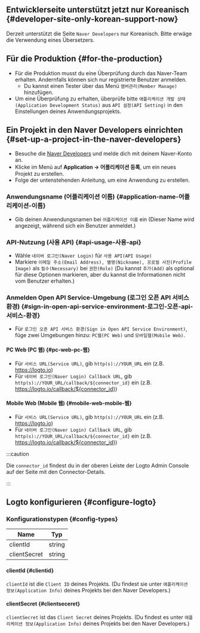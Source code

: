## Entwicklerseite unterstützt jetzt nur Koreanisch \{#developer-site-only-korean-support-now}

Derzeit unterstützt die Seite `Naver Developers` nur Koreanisch. Bitte erwäge die Verwendung eines Übersetzers.

## Für die Produktion \{#for-the-production}

- Für die Produktion musst du eine Überprüfung durch das Naver-Team erhalten.
  Andernfalls können sich nur registrierte Benutzer anmelden.
  - Du kannst einen Tester über das Menü `맴버관리(Member Manage)` hinzufügen.
- Um eine Überprüfung zu erhalten, überprüfe bitte `애플리케이션 개발 상태(Application Development Status)`
  aus `API 설정(API Setting)` in den Einstellungen deines Anwendungsprojekts.

## Ein Projekt in den Naver Developers einrichten \{#set-up-a-project-in-the-naver-developers}

- Besuche die [Naver Developers](https://developers.naver.com/main/) und melde dich mit deinem Naver-Konto an.
- Klicke im Menü auf **Application -> 어플리케이션 등록**, um ein neues Projekt zu erstellen.
- Folge der untenstehenden Anleitung, um eine Anwendung zu erstellen.

### Anwendungsname (어플리케이션 이름) \{#application-name-어플리케이션-이름}

- Gib deinen Anwendungsnamen bei `어플리케이션 이름` ein (Dieser Name wird angezeigt, während sich ein Benutzer anmeldet.)

### API-Nutzung (사용 API) \{#api-usage-사용-api}

- Wähle `네이버 로그인(Naver Login)` für `사용 API(API Usage)`
- Markiere `이메일 주소(Email Address), 별명(Nickname), 프로필 사진(Profile Image)` als `필수(Necessary)` bei `권한(Role)` (Du kannst `추가(Add)` als optional für diese Optionen markieren, aber du kannst die Informationen nicht vom Benutzer erhalten.)

### Anmelden Open API Service-Umgebung (로그인 오픈 API 서비스 환경) \{#sign-in-open-api-service-environment-로그인-오픈-api-서비스-환경}

- Für `로그인 오픈 API 서비스 환경(Sign in Open API Service Environment)`, füge zwei Umgebungen hinzu: `PC웹(PC Web)` und `모바일웹(Mobile Web)`.

#### PC Web (PC 웹) \{#pc-web-pc-웹}

- Für `서비스 URL(Service URL)`, gib `http(s)://YOUR_URL` ein (z.B. https://logto.io)
- Für `네이버 로그인(Naver Login) Callback URL`, gib `http(s)://YOUR_URL/callback/${connector_id}` ein (z.B. https://logto.io/callback/${connector_id})

#### Mobile Web (Mobile 웹) \{#mobile-web-mobile-웹}

- Für `서비스 URL(Service URL)`, gib `http(s)://YOUR_URL` ein (z.B. https://logto.io)
- Für `네이버 로그인(Naver Login) Callback URL`, gib `http(s)://YOUR_URL/callback/${connector_id}` ein (z.B. https://logto.io/callback/${connector_id})

:::caution

Die `connector_id` findest du in der oberen Leiste der Logto Admin Console auf der Seite mit den Connector-Details.

:::

## Logto konfigurieren \{#configure-logto}

### Konfigurationstypen \{#config-types}

| Name         | Typ    |
| ------------ | ------ |
| clientId     | string |
| clientSecret | string |

#### clientId \{#clientid}

`clientId` ist die `Client ID` deines Projekts.
(Du findest sie unter `애플리케이션 정보(Application Info)` deines Projekts bei den Naver Developers.)

#### clientSecret \{#clientseceret}

`clientSecret` ist das `Client Secret` deines Projekts.
(Du findest es unter `애플리케이션 정보(Application Info)` deines Projekts bei den Naver Developers.)
